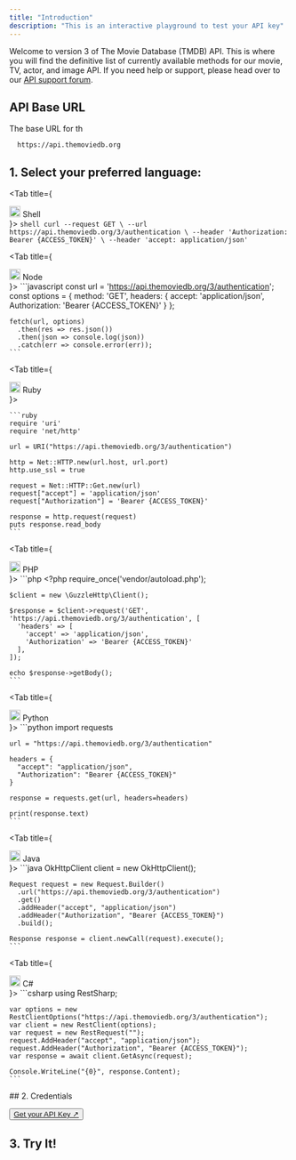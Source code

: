 ```yaml
---
title: "Introduction"
description: "This is an interactive playground to test your API key"
---
```


Welcome to version 3 of The Movie Database (TMDB) API.
This is where you will find the definitive list of currently available methods for our movie, TV, actor, and image API.
If you need help or support, please head over to our [API support forum](https://www.themoviedb.org/talk/category/5047958519c29526b50017d6).

## API Base URL
The base URL for th
```shell
  https://api.themoviedb.org
```

## 1. Select your preferred language:

<Tabs>

  <Tab title={
    <div className="flex items-center gap-2">
      <img src="https://cdn.jsdelivr.net/gh/devicons/devicon/icons/bash/bash-original.svg" width="20" height="20" />
      Shell
    </div>
  }>
    ```shell
    curl --request GET \
        --url https://api.themoviedb.org/3/authentication \
        --header 'Authorization: Bearer {ACCESS_TOKEN}' \
        --header 'accept: application/json'
    ```
  </Tab>

  <Tab title={
    <div className="flex items-center gap-2">
      <img src="https://cdn.jsdelivr.net/gh/devicons/devicon/icons/nodejs/nodejs-original.svg" width="20" height="20" />
      Node
    </div>
  }>
    ```javascript
    const url = 'https://api.themoviedb.org/3/authentication';
    const options = {
      method: 'GET',
      headers: {
        accept: 'application/json',
        Authorization: 'Bearer {ACCESS_TOKEN}'
      }
    };

    fetch(url, options)
      .then(res => res.json())
      .then(json => console.log(json))
      .catch(err => console.error(err));
    ```
  </Tab>

  <Tab title={
    <div className="flex items-center gap-2">
      <img src="https://cdn.jsdelivr.net/gh/devicons/devicon/icons/ruby/ruby-original.svg" width="20" height="20" />
      Ruby
    </div>
  }>
  
    ```ruby
    require 'uri'
    require 'net/http'

    url = URI("https://api.themoviedb.org/3/authentication")

    http = Net::HTTP.new(url.host, url.port)
    http.use_ssl = true

    request = Net::HTTP::Get.new(url)
    request["accept"] = 'application/json'
    request["Authorization"] = 'Bearer {ACCESS_TOKEN}'

    response = http.request(request)
    puts response.read_body
    ```
  </Tab>

  <Tab title={
    <div className="flex items-center gap-2">
      <img src="https://cdn.jsdelivr.net/gh/devicons/devicon/icons/php/php-original.svg" width="20" height="20" />
      PHP
    </div>
  }>
    ```php
    <?php
    require_once('vendor/autoload.php');

    $client = new \GuzzleHttp\Client();

    $response = $client->request('GET', 'https://api.themoviedb.org/3/authentication', [
      'headers' => [
        'accept' => 'application/json',
        'Authorization' => 'Bearer {ACCESS_TOKEN}'
      ],
    ]);

    echo $response->getBody();
    ```
  </Tab>

  <Tab title={
    <div className="flex items-center gap-2">
      <img src="https://cdn.jsdelivr.net/gh/devicons/devicon/icons/python/python-original.svg" width="20" height="20" />
      Python
    </div>
  }>
    ```python
    import requests

    url = "https://api.themoviedb.org/3/authentication"

    headers = {
      "accept": "application/json",
      "Authorization": "Bearer {ACCESS_TOKEN}"
    }

    response = requests.get(url, headers=headers)

    print(response.text)
    ```
  </Tab>

  <Tab title={
    <div className="flex items-center gap-2">
      <img src="https://cdn.jsdelivr.net/gh/devicons/devicon/icons/java/java-original.svg" width="20" height="20" />
      Java
    </div>
  }>
    ```java
    OkHttpClient client = new OkHttpClient();

    Request request = new Request.Builder()
      .url("https://api.themoviedb.org/3/authentication")
      .get()
      .addHeader("accept", "application/json")
      .addHeader("Authorization", "Bearer {ACCESS_TOKEN}")
      .build();

    Response response = client.newCall(request).execute();
    ```
  </Tab>

  <Tab title={
    <div className="flex items-center gap-2">
      <img src="https://cdn.jsdelivr.net/gh/devicons/devicon/icons/csharp/csharp-original.svg" width="20" height="20" />
      C#
    </div>
  }>
    ```csharp
    using RestSharp;

    var options = new RestClientOptions("https://api.themoviedb.org/3/authentication");
    var client = new RestClient(options);
    var request = new RestRequest("");
    request.AddHeader("accept", "application/json");
    request.AddHeader("Authorization", "Bearer {ACCESS_TOKEN}");
    var response = await client.GetAsync(request);

    Console.WriteLine("{0}", response.Content);
    ```
  </Tab>

</Tabs>
## 2. Credentials
<Card >

  <button className="api-key"><a href="https://www.themoviedb.org/login">Get your API Key ↗</a></button>

   
</Card>

## 3. Try It!
<CardGroup cols={1}>
  <Card title="Authorize Your API Key" href="/api-reference/authentication" icon="arrow-up-right" horizontal>
  </Card>
</CardGroup>



